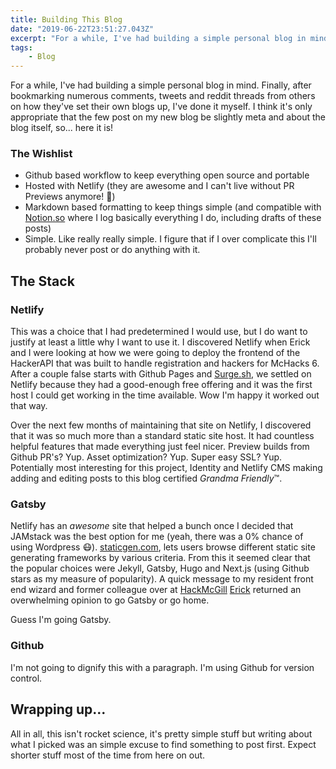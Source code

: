 ```yaml
---
title: Building This Blog
date: "2019-06-22T23:51:27.043Z"
excerpt: "For a while, I've had building a simple personal blog in mind. Finally, after bookmarking numerous comments, tweets and reddit threads from others on how they've set their own blogs up, I've done it myself. I think it's only appropriate that the few post on my new blog be slightly meta and about the blog itself, so... here it is!"
tags:
    - Blog
---
```


For a while, I've had building a simple personal blog in mind. Finally, after bookmarking numerous comments, tweets and reddit threads from others on how they've set their own blogs up, I've done it myself. I think it's only appropriate that the few post on my new blog be slightly meta and about the blog itself, so... here it is!

### The Wishlist

-   Github based workflow to keep everything open source and portable
-   Hosted with Netlify (they are awesome and I can't live without PR Previews anymore! 🥰)
-   Markdown based formatting to keep things simple (and compatible with [Notion.so](http://notion.so) where I log basically everything I do, including drafts of these posts)
-   Simple. Like really really simple. I figure that if I over complicate this I'll probably never post or do anything with it.

## The Stack

### Netlify

This was a choice that I had predetermined I would use, but I do want to justify at least a little why I want to use it. I discovered Netlify when Erick and I were looking at how we were going to deploy the frontend of the HackerAPI that was built to handle registration and hackers for McHacks 6. After a couple false starts with Github Pages and [Surge.sh](http://surge.sh), we settled on Netlify because they had a good-enough free offering and it was the first host I could get working in the time available. Wow I'm happy it worked out that way.

Over the next few months of maintaining that site on Netlify, I discovered that it was so much more than a standard static site host. It had countless helpful features that made everything just feel nicer. Preview builds from Github PR's? Yup. Asset optimization? Yup. Super easy SSL? Yup. Potentially most interesting for this project, Identity and Netlify CMS making adding and editing posts to this blog certified *Grandma Friendly*™️.

### Gatsby

Netlify has an _awesome_ site that helped a bunch once I decided that JAMstack was the best option for me (yeah, there was a 0% chance of using Wordpress 😷). [staticgen.com](https://www.staticgen.com), lets users browse different static site generating frameworks by various criteria. From this it seemed clear that the popular choices were Jekyll, Gatsby, Hugo and Next.js (using Github stars as my measure of popularity). A quick message to my resident front end wizard and former colleague over at [HackMcGill](https://github.com/hackmcgill) [Erick](https://github.com/erickzhao) returned an overwhelming opinion to go Gatsby or go home.

Guess I'm going Gatsby.

### Github

I'm not going to dignify this with a paragraph. I'm using Github for version control.

## Wrapping up...

All in all, this isn't rocket science, it's pretty simple stuff but writing about what I picked was an simple excuse to find something to post first. Expect shorter stuff most of the time from here on out.
